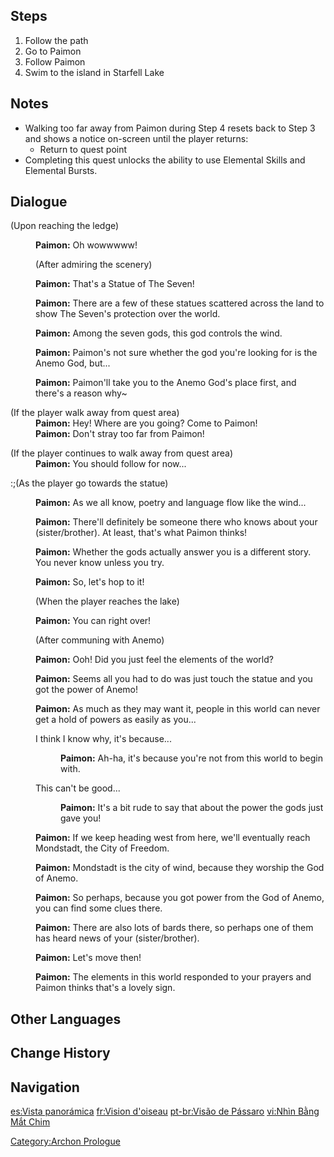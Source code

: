 {{Quest Infobox
|image         = Archon Quest C0A1 Bird's Eye View.png
|id            = 00352
|type          = Archon
|chapter       = Prologue
|actNum        = I
|act           = The Outlander Who Caught the Wind
|part          = 1
|summary       = The Traveler and Paimon visit the Statue of the Seven at Starfell Lake. The Traveler resonates with the Anemo element after touching the statue.
|startLocation = [[Stormbearer Coast]], [[Mondstadt]]
|prev          = Wanderer's Trail
|next          = Unexpected Power
|exp           = 225
|mora          = 975
|other         = {{Card|Character EXP|500}}
|characters    = Paimon;Traveler
|voiced        = yes
}}

{{TeyvatQuest|0|1|part=1}}

==Steps==
#Follow the path
#Go to Paimon
#Follow Paimon
#Swim to the island in Starfell Lake

==Notes==
* Walking too far away from Paimon during Step 4 resets back to Step 3 and shows a notice on-screen until the player returns:
** Return to quest point {{DIcon|Quest}} {{Key|Left Ctrl|F}}
* Completing this quest unlocks the ability to use Elemental Skills and Elemental Bursts.

==Dialogue==
{{Quest Description|You begin your journey in [[Starfell Valley]], exploring the land and seeing its sights together with Paimon.}}
{{dialogue start}}
;(Upon reaching the ledge)
:{{A|vo mdaq005 1 paimon 01.ogg}} '''Paimon:''' Oh wowwwww!
:;(After admiring the scenery)
:{{A|vo mdaq006 3 paimon 01.ogg}} '''Paimon:''' That's a Statue of The Seven!
:{{A|vo mdaq006 3 paimon 02.ogg}} '''Paimon:''' There are a few of these statues scattered across the land to show The Seven's protection over the world.
:{{A|vo mdaq006 3 paimon 03.ogg}} '''Paimon:''' Among the seven gods, this god controls the wind.
:{{A|vo mdaq006 3 paimon 04.ogg}} '''Paimon:''' Paimon's not sure whether the god you're looking for is the Anemo God, but...
:{{A|vo mdaq006 3 paimon 05.ogg}} '''Paimon:''' Paimon'll take you to the Anemo God's place first, and there's a reason why~

;(If the player walk away from quest area)
:'''Paimon:''' Hey! Where are you going? Come to Paimon!
:'''Paimon:''' Don't stray too far from Paimon!

;(If the player continues to walk away from quest area)
:'''Paimon:''' You should follow {{Color|buzzword|Paimon}} for now...

:;(As the player go towards the statue)
:{{A|vo mdaq006 4 paimon 01.ogg}} '''Paimon:''' As we all know, poetry and language flow like the wind...
:{{A|vo mdaq006 4 paimon 02a.ogg}} {{A|vo mdaq006 4 paimon 02b.ogg}} '''Paimon:''' There'll definitely be someone there who knows about your (sister/brother). At least, that's what Paimon thinks!
:{{A|vo mdaq006 4 paimon 03.ogg}} '''Paimon:''' Whether the gods actually answer you is a different story. You never know unless you try.
:{{A|vo mdaq006 4 paimon 04.ogg}} '''Paimon:''' So, let's hop to it!
:;(When the player reaches the lake)
:{{A|vo mdaq007 5 paimon 01.ogg}} '''Paimon:''' You can {{Color|buzzword|swim}} right over!
:;(After communing with Anemo)
:{{A|vo mdaq008 1 paimon 01.ogg}} '''Paimon:''' Ooh! Did you just feel the elements of the world?
:{{A|vo mdaq008 1 paimon 02.ogg}} '''Paimon:''' Seems all you had to do was just touch the statue and you got the power of Anemo!
:{{A|vo mdaq008 1 paimon 03.ogg}} '''Paimon:''' As much as they may want it, people in this world can never get a hold of powers as easily as you...
:{{DIcon}} I think I know why, it's because...
::{{A|vo mdaq008 1 paimon 04a.ogg}} '''Paimon:''' Ah-ha, it's because you're not from this world to begin with.
:{{DIcon}} This can't be good...
::{{A|vo mdaq008 1 paimon 04b.ogg}} '''Paimon:''' It's a bit rude to say that about the power the gods just gave you!
:{{A|vo mdaq008 1 paimon 05.ogg}} '''Paimon:''' If we keep heading west from here, we'll eventually reach Mondstadt, the City of Freedom.
:{{A|vo mdaq008 1 paimon 06.ogg}} '''Paimon:''' Mondstadt is the city of wind, because they worship the God of Anemo.
:{{A|vo mdaq008 1 paimon 07.ogg}} '''Paimon:''' So perhaps, because you got power from the God of Anemo, you can find some clues there.
:{{A|vo mdaq008 1 paimon 08a.ogg}} {{A|vo mdaq008 1 paimon 08b.ogg}} '''Paimon:''' There are also lots of bards there, so perhaps one of them has heard news of your (sister/brother).
:{{A|vo mdaq008 1 paimon 09.ogg}} '''Paimon:''' Let's move then!
:{{A|vo mdaq008 1 paimon 10.ogg}} '''Paimon:''' The elements in this world responded to your prayers and Paimon thinks that's a lovely sign.
{{dialogue end}}

==Other Languages==
{{Other Languages
|en      = Bird's Eye View
|zhs     = 鸟瞰风物
|zhs_rm  = Niǎokàn Fēngwù
|zht     = 鳥瞰風物
|zht_rm  = Niǎokàn Fēngwù
|zh_tl   = Bird's-Eye View Scenery
|ja      = 風物鳥瞰
|ja_rm   = Fuubutsu Choukan{{Assumed}}
|ja_tl   = Scenery Bird's-Eye View
|ko      = 내려다본 {{tt|경치|景致}}
|ko_rm   = Naeryodabon Gyeongchi
|ko_tl   = Overlooking View
|es      = Vista panorámica
|es_tl   = Panoramic View
|fr      = Vision d'oiseau
|fr_tl   = Bird's Vision
|ru      = Взгляд с высоты
|ru_tl   = View from Above
|th      = มุมมองจากเบื้องบน
|th_rm   = Mum mong chak bueangbon
|th_tl   = View from Above
|vi      = Nhìn Bằng Mắt Chim
|vi_tl   = Seeing With a Bird's Eyes
|de      = Aus der Vogelperspektive
|de_tl   = From a Bird's-Eye View
|id      = Pandangan Membentang
|id_tl   = Vast View
|pt      = Visão de Pássaro
|pt_tl   = Bird's View
}}

==Change History==
{{Change History|1.0}}

==Navigation==
{{Archon Quest Navbox|chapter=Prologue}}
[[Category:Archon Prologue]]

[[es:Vista panorámica]]
[[fr:Vision d'oiseau]]
[[pt-br:Visão de Pássaro]]
[[vi:Nhìn Bằng Mắt Chim]]